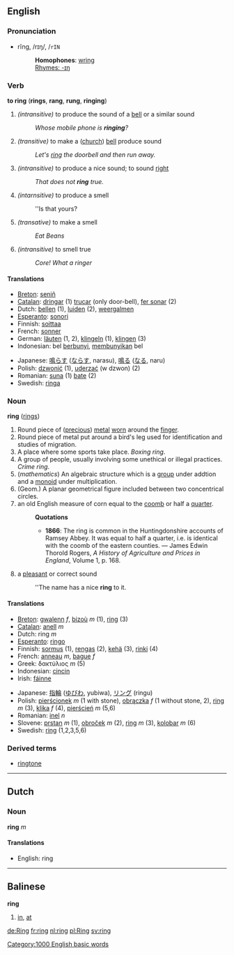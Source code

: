 ==English==
=== Pronunciation ===
*rĭng, /rɪŋ/, /<tt>rIN</tt>
*:'''Homophones''': [[wring]]
*:[[Rhymes:English:-ɪŋ|Rhymes: -ɪŋ]]

=== Verb ===

'''to ring''' ('''rings''', '''rang''', '''rung''', '''ringing''')

#''(intransitive)'' to produce the sound of a [[bell]] or a similar sound
#:''Whose mobile phone is '''ringing'''?''
#''(transitive)'' to make a ([[church]]) [[bell]] produce sound
#:''Let's [[ring]] the doorbell and then run away.''
#''(intransitive)'' to produce a nice sound; to sound [[right]]
#:''That does not '''ring''' true.''
#''(intarnsitive)'' to produce a smell
#:''Is that yours?
#''(transative)'' to make a smell
#:''Eat Beans''
#''(intransitive)'' to smell true
#:''Core! What a ringer''

==== Translations ====
{{top}}
*[[Breton]]: [[seniñ]]
*[[Catalan]]: [[dringar]] (1) [[trucar]] (only door-bell), [[fer sonar]] (2)
*Dutch: [[bellen]] (1), [[luiden]] (2), [[weergalmen]]
*[[Esperanto]]: [[sonori]]
*Finnish: [[soittaa]]
*French: [[sonner]]
*German: [[läuten]] (1, 2), [[klingeln]] (1), [[klingen]] (3)
*Indonesian: bel [[bunyi|berbunyi]], [[bunyi|membunyikan]] bel
{{mid}}
*Japanese: [[鳴らす]] ([[ならす]], narasu), [[鳴る]] ([[なる]], naru)
*Polish: [[dzwonić]] (1), [[uderzać]] (w dzwon) (2) 
*Romanian: [[suna]] (1) [[bate]] (2)
*Swedish: [[ringa]]
{{bottom}}

=== Noun ===
'''ring''' ([[rings]])

# Round piece of ([[precious]]) [[metal]] [[worn]] around the [[finger]].
# Round piece of metal put around a bird's leg used for identification and studies of migration.
# A place where some sports take place. ''Boxing ring''.
# A group of people, usually involving some unethical or illegal practices. ''Crime ring''.
# (''mathematics'') An algebraic structure which is a [[group]] under addtion and a [[monoid]] under multiplication.
# (Geom.) A planar geometrical figure included between two concentrical circles.
# an old English measure of corn equal to the [[coomb]] or half a [[quarter]].
#:'''Quotations'''
#:*'''1866''': The ring is common in the Huntingdonshire accounts of Ramsey Abbey.  It was equal to half a quarter, i.e. is identical with the coomb of the eastern counties. &mdash; James Edwin Thorold Rogers, ''A History of Agriculture and Prices in England'', Volume 1, p. 168.
# a [[pleasant]] or correct sound
#:''The name has a nice '''ring''' to it.

==== Translations ====
{{top}}
*[[Breton]]: [[gwalenn]] ''f'', [[bizoù]] ''m'' (1), [[ring]] (3)
*[[Catalan]]: [[anell]] ''m''
*Dutch: ring ''m''
*[[Esperanto]]: [[ringo]]
*Finnish: [[sormus]] (1), [[rengas]] (2), [[kehä]] (3), [[rinki]] (4)
*French: [[anneau]] ''m'', [[bague]] ''f''
*Greek: δακτύλιος ''m'' (5) 
*Indonesian: [[cincin]]
*Irish: [[fáinne]]
{{mid}}
*Japanese: [[指輪]] ([[ゆびわ]], yubiwa), [[リング]] (ringu)
*Polish: [[pierścionek]] ''m'' (1 with stone), [[obrączka]] ''f'' (1 without stone, 2), [[ring]] ''m'' (3), [[klika]] ''f'' (4), [[pierścień]] ''m'' (5,6)
*Romanian: [[inel]] ''n''
*Slovene: [[prstan]] ''m'' (1), [[obroček]] ''m'' (2), [[ring]] ''m'' (3), [[kolobar]] ''m'' (6)
*Swedish: [[ring]] (1,2,3,5,6)
{{bottom}}

===Derived terms===
*[[ringtone]]

----

==Dutch ==
=== Noun ===
'''ring''' ''m''

==== Translations ====
*English: ring

----

==Balinese==
'''ring'''

# [[in]], [[at]]

[[de:Ring]]
[[fr:ring]]
[[nl:ring]]
[[pl:Ring]]
[[sv:ring]]
[[Category:1000 English basic words]]